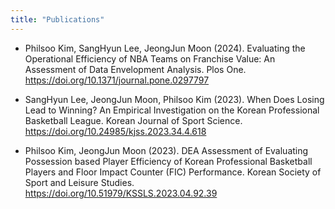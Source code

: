 ```yaml
---
title: "Publications"
---
```

- Philsoo Kim, SangHyun Lee, JeongJun Moon (2024). Evaluating the Operational Efficiency of NBA Teams on Franchise Value: An Assessment of Data Envelopment Analysis. Plos One. [https://doi.org/10.1371/journal.pone.0297797](https://doi.org/10.1371/journal.pone.0297797)

- SangHyun Lee, JeongJun Moon, Philsoo Kim (2023). When Does Losing Lead to Winning? An Empirical Investigation on the Korean Professional Basketball League. Korean Journal of Sport Science. 
[https://doi.org/10.24985/kjss.2023.34.4.618](https://doi.org/10.24985/kjss.2023.34.4.618)

- Philsoo Kim, JeongJun Moon (2023). DEA Assessment of Evaluating Possession based Player Efficiency of Korean Professional Basketball Players and Floor Impact Counter (FIC) Performance. Korean Society of Sport and Leisure Studies. [https://doi.org/10.51979/KSSLS.2023.04.92.39](https://doi.org/10.51979/KSSLS.2023.04.92.39)

